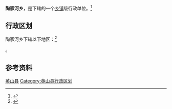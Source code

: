 {{中国乡级行政区|42/11/24/202/000}}

'''陶家河乡'''，是{{PRC admin/fullname|42/11/24/202/000|3}}下辖的一个[[乡镇|乡镇]]级行政单位。<ref>{{PRC admin/ref sgc|{{PRC admin/parent|42/11/24/202/000}}}}</ref>

== 行政区划 ==

陶家河乡下辖以下地区：<ref>{{PRC admin/ref sgc|42/11/24/202/000}}</ref>

{{PRC admin/children|42/11/24/202/000}}。

== 参考资料 ==

{{reflist}}

{{湖北省黄冈市英山县行政区划}}
{{湖北行政区划小作品}}
[[Category:黄冈市乡镇|英山县]]
[[Category:英山县行政区划|Category:英山县行政区划]]